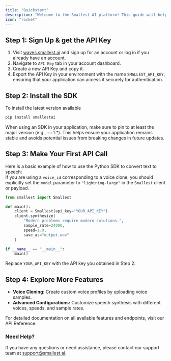 ```yaml
---
title: "Quickstart"
description: "Welcome to the Smallest AI platform! This guide will help you get started quickly with generating your first text-to-speech using Python and Smallest AI API.  "
icon: "rocket"
---
```

   
## Step 1: Sign Up & get the API Key  

1. Visit [waves.smallest.ai](https://waves.smallest.ai/) and sign up for an account or log in if you already have an account.  
2. Navigate to `API Key` tab in your account dashboard.
3. Create a new API Key and copy it.
4. Export the API Key in your environment with the name `SMALLEST_API_KEY`, ensuring that your application can access it securely for authentication.  

## Step 2: Install the SDK

To install the latest version available   
```bash
pip install smallestai
```  
When using an SDK in your application, make sure to pin to at least the major version (e.g., ==1.*). This helps ensure your application remains stable and avoids potential issues from breaking changes in future updates.  

## Step 3: Make Your First API Call
Here is a basic example of how to use the Python SDK to convert text to speech:  
<Note>
If you are using a `voice_id` corresponding to a voice clone, you should explicitly set the `model` parameter to `"lightning-large"` in the `Smallest` client or payload.
</Note>
<CodeGroup>
```python python
from smallest import Smallest

def main():
    client = Smallest(api_key="YOUR_API_KEY")
    client.synthesize(
        "Modern problems require modern solutions.",
        sample_rate=24000,
        speed=1.0,
        save_as="output.wav"
    )

if __name__ == "__main__":
    main()
```
</CodeGroup>  

Replace `YOUR_API_KEY` with the API key you obtained in Step 2.  

## Step 4: Explore More Features

- **Voice Cloning:** Create custom voice profiles by uploading voice samples.
- **Advanced Configurations:** Customize speech synthesis with different voices, speeds, and sample rates.  

For detailed documentation on all available features and endpoints, visit our API Reference.  

### Need Help?
If you have any questions or need assistance, please contact our support team at [support@smallest.ai](mailto:support@smallest.ai).



